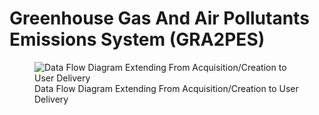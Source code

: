 # Greenhouse Gas And Air Pollutants Emissions System (GRA2PES)

![Data Flow Diagram Extending From Acquisition/Creation to User Delivery](./media/gra2pes-ghg-monthgrid-v1_Data_Flow.png)